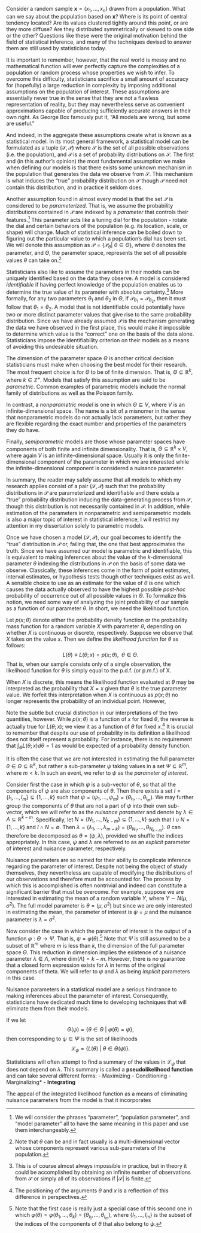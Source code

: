 \chapter{Background}

\section{Assumptions}

Consider a random sample $\mathbf{x} = (x_1, ..., x_n)$ drawn from a population. What can we say about the population based on $\mathbf{x}$? Where is its point of central tendency located? Are its values clustered tightly around this point, or are they more diffuse? Are they distributed symmetrically or skewed to one side or the other? Questions like these were the original motivation behind the field of statistical inference, and many of the techniques devised to answer them are still used by statisticians today.

It is important to remember, however, that the real world is messy and no mathematical function will ever perfectly capture the complexities of a population or random process whose properties we wish to infer. To overcome this difficulty, statisticians sacrifice a small amount of accuracy for (hopefully) a large reduction in complexity by imposing additional assumptions on the population of interest. These assumptions are essentially never true in the sense that they are not a flawless representation of reality, but they may nevertheless serve as convenient approximations capable of producing sufficiently accurate answers in their own right. As George Box famously put it, "All models are wrong, but some are useful." 

And indeed, in the aggregate these assumptions create what is known as a statistical model. In its most general framework, a statistical model can be formulated as a tuple $(\mathcal{S}, \mathcal{P})$ where $\mathcal{S}$ is the set of all possible observations (i.e. the population), and $\mathcal{P}$ is a set of probability distributions on $\mathcal{S}$. The first and (in this author's opinion) the most fundamental assumption we make when defining our models is that there exists some unknown mechanism in the population that generates the data we observe from $\mathcal{S}$. This mechanism is what induces the "true" probability distribution on $\mathcal{S}$ though $\mathcal{P}$ need not contain this distribution, and in practice it seldom does. 

Another assumption found in almost every model is that the set $\mathcal{P}$ is considered to be *parameterized*. That is, we assume the probability distributions contained in $\mathcal{P}$ are indexed by a *parameter* that controls their features.^[We will consider the phrases "parameter", "population parameter", and "model parameter" all to have the same meaning in this paper and use them interchangeably.] This parameter acts like a tuning dial for the population - rotate the dial and certain behaviors of the population (e.g. its location, scale, or shape) will change. Much of statistical inference can be boiled down to figuring out the particular value to which a population's dial has been set. We will denote this assumption as $\mathcal{P} = \{\mathcal{P}_{\theta} | \> \theta \in \Theta\}$, where $\theta$ denotes the parameter, and $\Theta$, the parameter space, represents the set of all possible values $\theta$ can take on.^[Note that $\theta$ can be and in fact usually is a multi-dimensional vector whose components represent various sub-parameters of the population.] 

Statisticians also like to assume the parameters in their models can be uniquely identified based on the data they observe. A model is considered *identifiable* if having perfect knowledge of the population enables us to determine the true value of its parameter with absolute certainty.^[This is of course almost always impossible in practice, but in theory it could be accomplished by obtaining an infinite number of observations from $\mathcal{S}$ or simply all of its observations if $|\mathcal{S}|$ is finite.] More formally, for any two parameters $\theta_1$ and $\theta_2$ in $\Theta$, if $\mathcal{P}_{\theta_1} = \mathcal{P}_{\theta_2}$, then it must follow that $\theta_1 = \theta_2$. A model that is not identifiable could potentially have two or more distinct parameter values that give rise to the same probability distribution. Since we have already assumed $\mathcal{P}$ is the mechanism generating the data we have observed in the first place, this would make it impossible to determine which value is the "correct" one on the basis of the data alone. Statisticians impose the identifiability criterion on their models as a means of avoiding this undesirable situation.

The dimension of the parameter space $\Theta$ is another critical decision statisticians must make when choosing the best model for their research. The most frequent choice is for $\Theta$ to be of finite dimension. That is, $\Theta \subseteq \mathbb{R}^k$, where $k \in \mathbb{Z}^+$. Models that satisfy this assumption are said to be *parametric*. Common examples of parametric models include the normal family of distributions as well as the Poisson family.

In contrast, a *nonparametric model* is one in which $\Theta \subseteq V$, where $V$ is an infinite-dimensional space. The name is a bit of a misnomer in the sense that nonparametric models do not actually lack parameters, but rather they are flexible regarding the exact number and properties of the parameters they do have. \textcolor{red}{[INSERT EXAMPLE(S) OF NONPARAMETRIC MODELS]}

Finally, *semiparametric* models are those whose parameter spaces have components of both finite and infinite dimensionality. That is, $\Theta \subseteq \mathbb{R}^k \times V$, where again $V$ is an infinite-dimensional space. Usually it is only the finite-dimensional component of the parameter in which we are interested while the infinite-dimensional component is considered a nuisance parameter. \textcolor{red}{[INSERT EXAMPLE(S) OF SEMIPARAMETRIC MODELS]}


In summary, the reader may safely assume that all models to which my research applies consist of a pair $(\mathcal{S}, \mathcal{P})$ such that the probability distributions in $\mathcal{P}$ are parameterized and identifiable and there exists a "true" probability distribution inducing the data-generating process from $\mathcal{S}$, though this distribution is not necessarily contained in $\mathcal{P}$. In addition, while estimation of the parameters in nonparametric and semiparametric models is also a major topic of interest in statistical inference, I will restrict my attention in my dissertation solely to parametric models. 

\section{The Likelihood Function}

Once we have chosen a model $(\mathcal{S}, \mathcal{P})$, our goal becomes to identify the "true" distribution in $\mathcal{P}$ or, failing that, the one that best approximates the truth. Since we have assumed our model is parametric and identifiable, this is equivalent to making inferences about the value of the $k$-dimensional parameter $\theta$ indexing the distributions in $\mathcal{P}$ on the basis of some data we observe. Classically, these inferences come in the form of point estimates, interval estimates, or hypothesis tests though other techniques exist as well. A sensible choice to use as an estimate for the value of $\theta$ is one which causes the data actually observed to have the highest possible *post-hoc* probability of occurrence out of all possible values in $\Theta$. To formalize this notion, we need some way of analyzing the joint probability of our sample as a function of our parameter $\theta$. In short, we need the likelihood function.

Let $p(x; \theta)$ denote either the probability density function or the probability mass function for a random variable $X$ with parameter $\theta$, depending on whether $X$ is continuous or discrete, respectively. Suppose we observe that $X$ takes on the value $x$. Then we define the *likelihood function* for $\theta$ as follows: $$L(\theta) \equiv L(\theta; x) = p(x; \theta), \> \> \theta \in \Theta.$$ That is, when our sample consists only of a single observation, the likelihood function for $\theta$ is simply equal to the p.d.f. (or p.m.f.) of X. 

When $X$ is discrete, this means the likelihood function evaluated at $\theta$ may be interpreted as the probability that $X = x$ given that $\theta$ is the true parameter value. We forfeit this interpretation when $X$ is continuous as $p(x; \theta)$ no longer represents the probability of an individual point. However, 


Note the subtle but crucial distinction in our interpretations of the two quantities, however. While $p(x; \theta)$ is a function of $x$ for fixed $\theta$, the reverse is actually true for $L(\theta; x)$; we view it as a function of $\theta$ for fixed $x$.^[The positioning of the arguments $\theta$ and $x$ is a reflection of this difference in perspectives.] It is crucial to remember that despite our use of probability in its definition a likelihood does not itself represent a probability. For instance, there is no requirement that $\int_{\Theta} L(\theta; x) d\theta = 1$ as would be expected of a probability density function.

\subsection{Model Parameter Decomposition}

It is often the case that we are not interested in estimating the full parameter $\theta \in \Theta \subseteq \mathbb{R}^k$, but rather a sub-parameter $\psi$ taking values in a set $\Psi \subseteq \mathbb{R}^m$, where $m < k$. In such an event, we refer to $\psi$ as the *parameter of interest*. 

Consider first the case in which $\psi$ is a sub-vector of $\theta$, so that all the components of $\psi$ are also components of $\theta$. Then there exists a set $I = \{I_1, ..., I_m\} \subsetneq \{1, ..., k\}$ such that $\psi = (\psi_1, ..., \psi_m) = (\theta_{I_1}, ..., \theta_{I_m})$. We may further group the components of $\theta$ that are not a part of $\psi$ into their own sub-vector, which we will refer to as the *nuisance parameter* and denote by $\lambda \in \Lambda \subseteq \mathbb{R}^{k-m}$. Specifically, let $N = \{N_1, ..., N_{k-m}\} \subsetneq \{1, ..., k\}$ such that $I \cup N = \{1, ..., k\}$ and $I \cap N = \emptyset$. Then $\lambda = (\lambda_1, ..., \lambda_{m-k}) = (\theta_{N_1}, ..., \theta_{N_{k-m}})$. $\theta$ can therefore be decomposed as $\theta = (\psi, \lambda)$, provided we shuffle the indices appropriately. In this case, $\psi$ and $\lambda$ are referred to as an *explicit* parameter of interest and nuisance parameter, respectively.

Nuisance parameters are so named for their ability to complicate inference regarding the parameter of interest. Despite not being the object of study themselves, they nevertheless are capable of modifying the distributions of our observations and therefore must be accounted for. The process by which this is accomplished is often nontrivial and indeed can constitute a significant barrier that must be overcome. For example, suppose we are interested in estimating the mean of a random variable $Y$, where $Y \sim N(\mu, \sigma^2)$. The full model parameter is $\theta = (\mu, \sigma^2)$ but since we are only interested in estimating the mean, the parameter of interest is $\psi =\mu$ and the nuisance parameter is $\lambda = \sigma^2$. 

Now consider the case in which the parameter of interest is the output of a function $\varphi: \Theta \to \Psi$. That is, $\psi = \varphi(\theta)$.^[Note that the first case is really just a special case of this second one in which $\varphi(\theta) = \varphi(\theta_1, ..., \theta_k) = (\theta_{I_1}, ..., \theta_{I_m})$, where $\{I_1, ..., I_m\}$ is the subset of the indices of the components of $\theta$ that also belong to $\psi$.] Note that $\Psi$ is still assumed to be a subset of $\mathbb{R}^m$ where $m$ is less than $k$, the dimension of the full parameter space $\Theta$. This reduction in dimension implies the existence of a nuisance parameter $\lambda \in \Lambda$, where $\text{dim}(\Lambda) = k - m$. However, there is no guarantee that a closed form expression exists for $\lambda$ in terms of the original components of theta. We will refer to $\psi$ and $\lambda$ as being *implicit* parameters in this case.

\subsection{Pseudolikelihood Functions}

Nuisance parameters in a statistical model are a serious hindrance to making inferences about the parameter of interest. Consequently, statisticians have dedicated much time to developing techniques that will eliminate them from their models.

If we let $$\Theta(\psi) = \{\theta \in \Theta \> | \> \varphi(\theta) = \psi \},$$ then corresponding to $\psi \in \Psi$ is the set of likelihoods $$\mathcal{L}_{\psi} = \{L(\theta) \> | \> \theta \in \Theta(\psi)\}.$$

Statisticians will often attempt to find a summary of the values in $\mathcal{L}_{\psi}$ that does not depend on $\lambda$. This summary is called a **pseudolikelihood function** and can take several different forms:
    - Maximizing
    - Conditioning
    - Marginalizing*
    - **Integrating**
    
\subsubsection{The Profile Likelihood}

\subsubsection{The Conditional Likelihood}

\subsubsection{The Marginal Likelihood}

\subsubsection{The Integrated Likelihood}

\subsection{The Appeal of the Integrated Likelihood}

The appeal of the integrated likelihood function as a means of eliminating nuisance parameters from the model is that it incorporates








